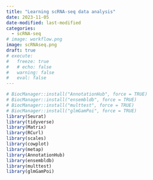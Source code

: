 ```yaml
---
title: "Learning scRNA-seq data analysis"
date: 2023-11-05
date-modified: last-modified
categories:
  - scRNA-seq
# image: workflow.png
image: scRNAseq.png
draft: true
# execute: 
#   freeze: true
#   # echo: false
#   warning: false
#   eval: false
---
```



```r
# BiocManager::install("AnnotationHub", force = TRUE)
# BiocManager::install("ensembldb", force = TRUE)
# BiocManager::install("multtest", force = TRUE)
# BiocManager::install("glmGamPoi", force = TRUE)
library(Seurat)
library(tidyverse)
library(Matrix)
library(RCurl)
library(scales)
library(cowplot)
library(metap)
library(AnnotationHub)
library(ensembldb)
library(multtest)
library(glmGamPoi)
```

